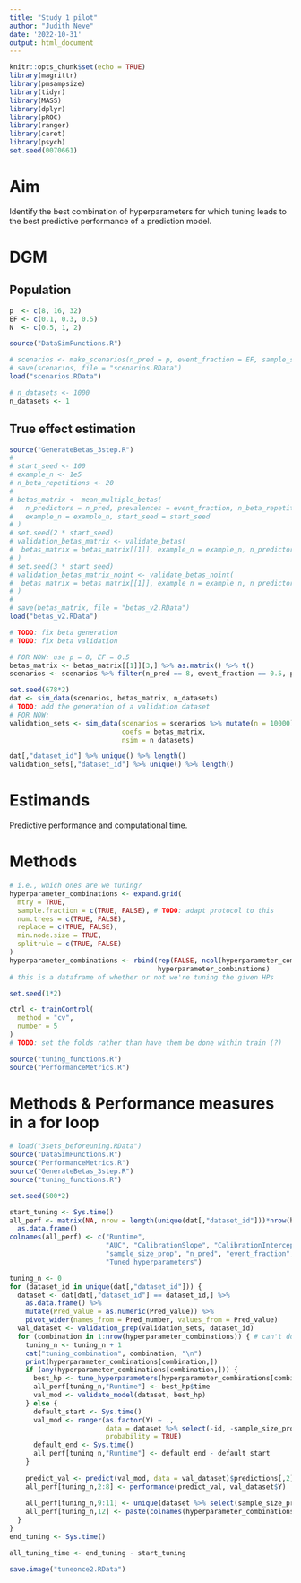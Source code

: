 ```yaml
---
title: "Study 1 pilot"
author: "Judith Neve"
date: '2022-10-31'
output: html_document
---
```


```r
knitr::opts_chunk$set(echo = TRUE)
library(magrittr)
library(pmsampsize)
library(tidyr)
library(MASS)
library(dplyr)
library(pROC)
library(ranger)
library(caret)
library(psych)
set.seed(0070661)
```

# Aim

Identify the best combination of hyperparameters for which tuning leads to the best predictive performance of a prediction model.

# DGM

## Population

```r
p  <- c(8, 16, 32)
EF <- c(0.1, 0.3, 0.5)
N  <- c(0.5, 1, 2)
```

```r
source("DataSimFunctions.R")
```

```r
# scenarios <- make_scenarios(n_pred = p, event_fraction = EF, sample_size = N)
# save(scenarios, file = "scenarios.RData")
load("scenarios.RData")

# n_datasets <- 1000
n_datasets <- 1
```

## True effect estimation

```r
source("GenerateBetas_3step.R")
# 
# start_seed <- 100
# example_n <- 1e5
# n_beta_repetitions <- 20
# 
# betas_matrix <- mean_multiple_betas(
#   n_predictors = n_pred, prevalences = event_fraction, n_beta_repetitions = n_beta_repetitions,
#   example_n = example_n, start_seed = start_seed
# )
# set.seed(2 * start_seed)
# validation_betas_matrix <- validate_betas(
#  betas_matrix = betas_matrix[[1]], example_n = example_n, n_predictors = p, prevalences = EF
# )
# set.seed(3 * start_seed)
# validation_betas_matrix_noint <- validate_betas_noint(
#  betas_matrix = betas_matrix[[1]], example_n = example_n, n_predictors = p, prevalences = EF
# )
# 
# save(betas_matrix, file = "betas_v2.RData")
load("betas_v2.RData")

# TODO: fix beta generation
# TODO: fix beta validation

# FOR NOW: use p = 8, EF = 0.5
betas_matrix <- betas_matrix[[1]][3,] %>% as.matrix() %>% t()
scenarios <- scenarios %>% filter(n_pred == 8, event_fraction == 0.5, prop_sample_size == 2)
```

```r
set.seed(678*2)
dat <- sim_data(scenarios, betas_matrix, n_datasets)
# TODO: add the generation of a validation dataset
# FOR NOW:
validation_sets <- sim_data(scenarios = scenarios %>% mutate(n = 10000),
                            coefs = betas_matrix,
                            nsim = n_datasets)
```

```r
dat[,"dataset_id"] %>% unique() %>% length()
validation_sets[,"dataset_id"] %>% unique() %>% length()
```


# Estimands

Predictive performance and computational time.

# Methods

```r
# i.e., which ones are we tuning?
hyperparameter_combinations <- expand.grid(
  mtry = TRUE,
  sample.fraction = c(TRUE, FALSE), # TODO: adapt protocol to this
  num.trees = c(TRUE, FALSE),
  replace = c(TRUE, FALSE),
  min.node.size = TRUE,
  splitrule = c(TRUE, FALSE)
)
hyperparameter_combinations <- rbind(rep(FALSE, ncol(hyperparameter_combinations)),
                                     hyperparameter_combinations)
# this is a dataframe of whether or not we're tuning the given HPs
```

```r
set.seed(1*2)

ctrl <- trainControl(
  method = "cv",
  number = 5
)
# TODO: set the folds rather than have them be done within train (?)
```

```r
source("tuning_functions.R")
source("PerformanceMetrics.R")
```

# Methods & Performance measures in a for loop

```r
# load("3sets_beforeuning.RData")
source("DataSimFunctions.R")
source("PerformanceMetrics.R")
source("GenerateBetas_3step.R")
source("tuning_functions.R")

set.seed(500*2)

start_tuning <- Sys.time()
all_perf <- matrix(NA, nrow = length(unique(dat[,"dataset_id"]))*nrow(hyperparameter_combinations), ncol = 8 + 3 + 1) %>%
  as.data.frame()
colnames(all_perf) <- c("Runtime",
                        "AUC", "CalibrationSlope", "CalibrationIntercept", "BrierScore", "LogarithmicLoss", "Accuracy", "CohensKappa",
                        "sample_size_prop", "n_pred", "event_fraction",
                        "Tuned hyperparameters")

tuning_n <- 0
for (dataset_id in unique(dat[,"dataset_id"])) {
  dataset <- dat[dat[,"dataset_id"] == dataset_id,] %>%
    as.data.frame() %>%
    mutate(Pred_value = as.numeric(Pred_value)) %>% 
    pivot_wider(names_from = Pred_number, values_from = Pred_value)
  val_dataset <- validation_prep(validation_sets, dataset_id)
  for (combination in 1:nrow(hyperparameter_combinations)) { # can't do none yet
    tuning_n <- tuning_n + 1
    cat("tuning_combination", combination, "\n")
    print(hyperparameter_combinations[combination,])
    if (any(hyperparameter_combinations[combination,])) {
      best_hp <- tune_hyperparameters(hyperparameter_combinations[combination,], dataset)
      all_perf[tuning_n,"Runtime"] <- best_hp$time
      val_mod <- validate_model(dataset, best_hp)
    } else {
      default_start <- Sys.time()
      val_mod <- ranger(as.factor(Y) ~ .,
                        data = dataset %>% select(-id, -sample_size_prop, -n_pred, -event_fraction, -dataset_id),
                        probability = TRUE)
      default_end <- Sys.time()
      all_perf[tuning_n,"Runtime"] <- default_end - default_start
    }
    
    predict_val <- predict(val_mod, data = val_dataset)$predictions[,2]
    all_perf[tuning_n,2:8] <- performance(predict_val, val_dataset$Y)
    
    all_perf[tuning_n,9:11] <- unique(dataset %>% select(sample_size_prop, n_pred, event_fraction))
    all_perf[tuning_n,12] <- paste(colnames(hyperparameter_combinations)[as.logical(hyperparameter_combinations[combination,])], collapse = " + ")
  }
}
end_tuning <- Sys.time()

all_tuning_time <- end_tuning - start_tuning

save.image("tuneonce2.RData")
```


